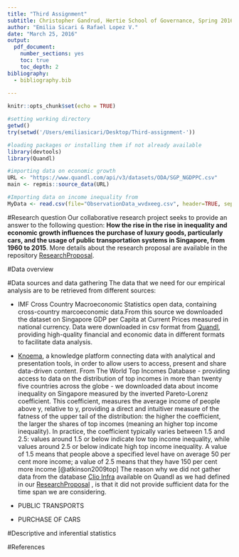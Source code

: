```yaml
---
title: "Third Assignment"
subtitle: Christopher Gandrud, Hertie School of Governance, Spring 2016
author: "Emilia Sicari & Rafael Lopez V."
date: "March 25, 2016"
output:
  pdf_document:
    number_sections: yes
    toc: true
    toc_depth: 2
bibliography: 
  - bibliography.bib
    
---
```


```r
knitr::opts_chunk$set(echo = TRUE) 

#setting working directory
getwd()
try(setwd('/Users/emiliasicari/Desktop/Third-assignment-'))

#loading packages or installing them if not already available
library(devtools)
library(Quandl)

#importing data on economic growth
URL <- "https://www.quandl.com/api/v3/datasets/ODA/SGP_NGDPPC.csv"
main <- repmis::source_data(URL)

#Importing data on income inequality from 
MyData <- read.csv(file="ObservationData_wvdxeeg.csv", header=TRUE, sep=",")

```

\pagebreak

#Research question
Our collaborative research project seeks to provide an answer to the following question: **How the rise in the rise in inequality and economic growth influences the purchase of luxury goods, particularly cars, and the usage of public transportation systems in Singapore, from 1960 to 2015**. 
More details about the research proposal are available in the repository [ResearchProposal](https://github.com/EmiliaSicari/ResearchProposal).

#Data overview


#Data sources and data gathering
The data that we need for our empirical analysis are to be retrieved from different sources:

* IMF Cross Country Macroeconomic Statistics open data, containing cross-country marcoeconomic data.From this source we downloaded the dataset on Singapore GDP per Capita at Current Prices measured in national currency. Data were downloaded in csv format from [Quandl](https://www.quandl.com/data/ODA/SGP_NGDPPC), providing high-quality financial and economic data in different formats to facilitate data analysis.

* [Knoema](http://knoema.com/), a knowledge platform connecting data with analytical and presentation tools, in order to allow users to access, present and share data-driven content. From  The World Top Incomes Database - providing access to data on the distribution of top incomes in more than twenty five countries across the globe - we downloaded data about income inequality on Singapore measured by the inverted Pareto-Lorenz coefficient. This coefficient, measures the average income of people above y, relative to y, providing a direct and intuitiver measure of the fatness of the upper tail of the distribution: the higher the coefficient, the larger the shares of top incomes (meaning an higher top income inequality). In practice, the coefficient typically varies between 1.5 and 2.5: values around 1.5 or below indicate low top income inequality, while values around 2.5 or below indicate high top income inequality. A value of 1.5 means that people above a specified level have on average 50 per cent more income; a value of 2.5 means that they have 150 per cent more income [@atkinson2009top]
The reason why we did not gather data from the database [Clio Infra](https://www.quandl.com/data/CLIO/SGP_II-Income-Inequality-Singapore) available on Quandl as we had defined in our [ResearchProposal](https://github.com/EmiliaSicari/ResearchProposal) , is that it did not provide sufficient data for the time span we are considering. 

* PUBLIC TRANSPORTS
* PURCHASE OF CARS

#Descriptive and inferential statistics

#References